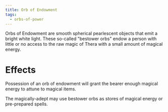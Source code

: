 ```yaml
---
title: Orb of Endowment
tags:
  - orbs-of-power
---
```



Orbs of Endowment are smooth spherical pearlescent objects that emit a bright
white light. These so-called "bestower orbs" endow a person with little or no
access to the raw magic of Thera with a small amount of magical energy.

# Effects

Possession of an orb of endowment will grant the bearer enough magical energy to
attune to magical items.

The magically-adept may use bestower orbs as stores of magical energy or
pre-prepared spells.

